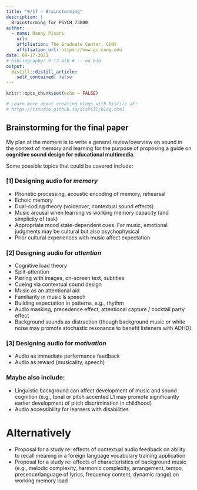 ```yaml
---
title: "9/17 — Brainstorming"
description: |
  Brainstorming for PSYCH 73800
author:
  - name: Danny Pisari
    url: 
    affiliation: The Graduate Center, CUNY
    affiliation_url: https://www.gc.cuny.edu
date: 09-17-2021
# bibliography: 9-17.bib # -- no bib
output:
  distill::distill_article:
    self_contained: false
---
```


```r
knitr::opts_chunk$set(echo = FALSE)

# Learn more about creating blogs with Distill at:
# https://rstudio.github.io/distill/blog.html

```

## Brainstorming for the final paper

My plan at the moment is to write a general review/overview on sound in the context of memory and learning for the purpose of proposing a guide on **cognitive sound design for educational multimedia**.

Some possible topics that could be covered include:

###	[1] Designing audio for **_memory_**
* Phonetic processing, acoustic encoding of memory, rehearsal
* Echoic memory
* Dual-coding theory (voiceover, contextual sound effects)
* Music arousal when learning vs working memory capacity (and simplicity of task)
* Appropriate mood state-dependent cues. For music, emotional judgments may be cultural but also psychophysical
* Prior cultural experiences with music affect expectation

###	[2] Designing audio for **_attention_**
* Cognitive load theory
* Split-attention
* Pairing with images, on-screen text, subtitles
* Cueing via contextual sound design
* Music as an attentional aid 
* Familiarity in music & speech
* Building expectation in patterns, e.g., rhythm
* Audio masking, precedence effect, attentional capture / cocktail party effect
* Background sounds as distraction (though background music or white noise may promote stochastic resonance to benefit listeners with ADHD)

###	[3] Designing audio for **_motivation_**
* Audio as immediate performance feedback
* Audio as reward (musicality, speech)

### Maybe also include: 
* Linguistic background can affect development of music and sound cognition (e.g., tonal or pitch accented L1 may promote significantly earlier development of pitch discrimination in childhood)
* Audio accessibility for learners with disabilities

# Alternatively
* Proposal for a study re: effects of contextual audio feedback on ability to recall meaning in a foreign language vocabulary training application
* Proposal for a study re: effects of characteristics of background music (e.g., melodic complexity, harmonic complexity, arrangement, tempo, presence/language of lyrics, frequency content, dynamic range) on working memory load